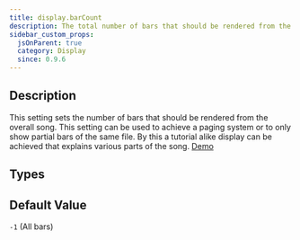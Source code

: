 ```yaml
---
title: display.barCount
description: The total number of bars that should be rendered from the song.
sidebar_custom_props:
  jsOnParent: true
  category: Display
  since: 0.9.6
---
```


<SinceBadge since="0.9.6" />


## Description
This setting sets the number of bars that should be rendered from the overall song. This setting can be used to
achieve a paging system or to only show partial bars of the same file. By this a tutorial alike display can be achieved
that explains various parts of the song. [Demo](/docs/showcase/layouts)

<PropertyDescription showJson={true} />

## Types

<TypeTable>
    <TypeRow name={"number"} />
</TypeTable>

## Default Value

`-1` (All bars)
